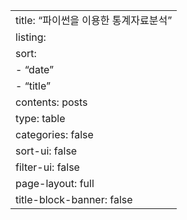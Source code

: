 ---
title: "파이썬을 이용한 통계자료분석"
listing:
  sort: 
    - "date"
    - "title"
  contents: posts
  type: table
  categories: false
  sort-ui: false
  filter-ui: false
page-layout: full
title-block-banner: false
---